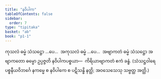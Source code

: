 ```yaml
---
title: "နဝိပါက"
tableOfContents: false
sidebar:
  order: 7
type: "tipitaka"
basket: "ab"
book: "p1-1"
---
```



<DynamicBreadcrumb />

<Division number="219" book="p1-1" e="ch" v="36" p="63">

<Paragraph number="721" book="p1-1">
ကုသလံ ဓမ္မံ သံသဋ္ဌော …ပေ…  အကုသလံ ဓမ္မံ …ပေ…  အဗျာကတံ ဓမ္မံ သံသဋ္ဌော အဗျာကတော ဓမ္မော ဥပ္ပဇ္ဇတိ နဝိပါကပစ္စယာ—  ကိရိယာဗျာကတံ ဧကံ ခန္ဓံ.
</Paragraph>

<Paragraph number="722" book="p1-1">
(သံသဋ္ဌဝါရေ ပစ္စနီယဝိဘင်္ဂေ နကမ္မေ စ နဝိပါကေ စ ပဋိသန္ဓိ နတ္ထိ; အဝသေသေသု သဗ္ဗတ္ထ အတ္ထိ.)
</Paragraph>
</Division>